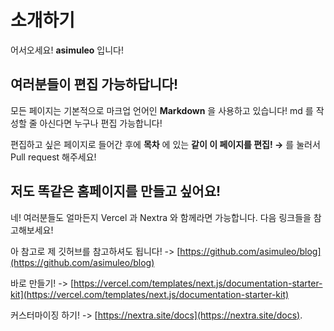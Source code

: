# 소개하기

어서오세요! **asimuleo** 입니다!

## 여러분들이 편집 가능하답니다!

모든 페이지는 기본적으로 마크업 언어인 **Markdown** 을 사용하고 있습니다! md 를 작성할 줄 아신다면 누구나 편집 가능합니다!

편집하고 싶은 페이지로 들어간 후에 **목차** 에 있는 **같이 이 페이지를 편집! →** 를 눌러서 Pull request 해주세요!

## 저도 똑같은 홈페이지를 만들고 싶어요!

네! 여러분들도 얼마든지 Vercel 과 Nextra 와 함께라면 가능합니다. 다음 링크들을 참고해보세요!

아 참고로 제 깃허브를 참고하셔도 됩니다! ->
[https://github.com/asimuleo/blog](https://github.com/asimuleo/blog)

바로 만들기! ->
[https://vercel.com/templates/next.js/documentation-starter-kit](https://vercel.com/templates/next.js/documentation-starter-kit)

커스터마이징 하기! ->
[https://nextra.site/docs](https://nextra.site/docs).
